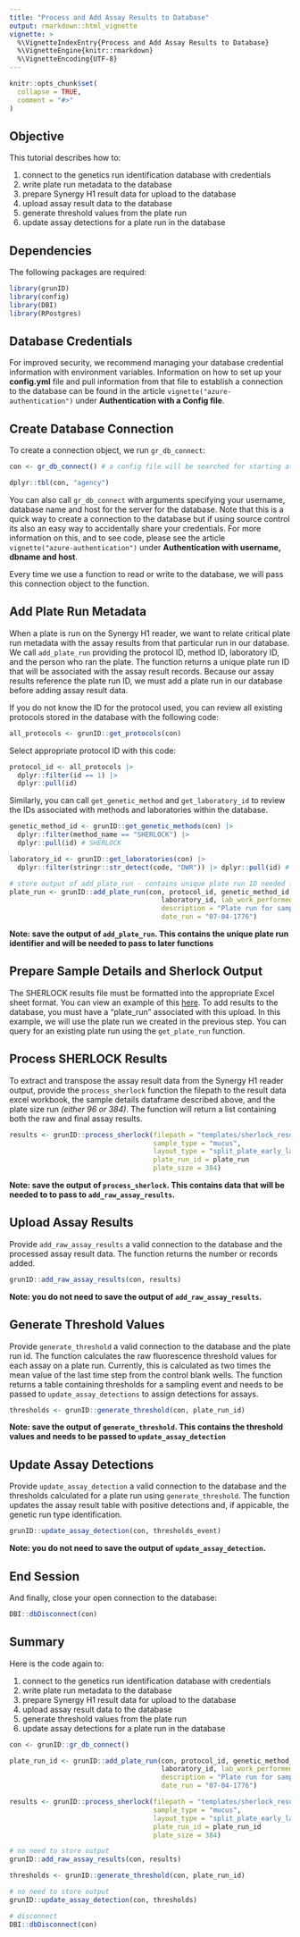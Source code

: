 ```yaml
---
title: "Process and Add Assay Results to Database"
output: rmarkdown::html_vignette
vignette: >
  %\VignetteIndexEntry{Process and Add Assay Results to Database}
  %\VignetteEngine{knitr::rmarkdown}
  %\VignetteEncoding{UTF-8}
---
```


```r
knitr::opts_chunk$set(
  collapse = TRUE,
  comment = "#>"
)
```

## Objective

This tutorial describes how to:

1. connect to the genetics run identification database with credentials
2. write plate run metadata to the database
3. prepare Synergy H1 result data for upload to the database
4. upload assay result data to the database
5. generate threshold values from the plate run
6. update assay detections for a plate run in the database

## Dependencies

The following packages are required:
```r
library(grunID)
library(config)
library(DBI)
library(RPostgres)
```

## Database Credentials

For improved security, we recommend managing your database credential information 
with environment variables. Information on how to set up your **config.yml** file and
pull information from that file to establish a connection to the database can be found 
in the article `vignette("azure-authentication")` under **Authentication with a Config file**.

## Create Database Connection

To create a connection object, we run `gr_db_connect`:
```r
con <- gr_db_connect() # a config file will be searched for starting at the working directory.

dplyr::tbl(con, "agency")
```

You can also call `gr_db_connect` with arguments specifying your username, database name and host for the server for the database. Note that this is a quick way to create a connection to the database but if using source control its also an easy way to accidentally share your credentials. For more information on this, and to see code, please see the article `vignette("azure-authentication")` under **Authentication with username, dbname and host**.

Every time we use a function to read or write to the database, we will pass 
this connection object to the function.

## Add Plate Run Metadata

When a plate is run on the Synergy H1 reader, we want to relate critical plate run 
metadata with the assay results from that particular run in our database. We call 
`add_plate_run` providing the protocol ID, method ID, laboratory ID, and the 
person who ran the plate. The function returns a unique plate run ID that will be
associated with the assay result records. Because our assay results reference the
plate run ID, we must add a plate run in our database before adding assay result
data.

If you do not know the ID for the protocol used, you can review all existing 
protocols stored in the database with the following code: 
```r
all_protocols <- grunID::get_protocols(con)
```

Select appropriate protocol ID with this code:
```r
protocol_id <- all_protocols |>
  dplyr::filter(id == 1) |>
  dplyr::pull(id)
```
Similarly, you can call `get_genetic_method` and `get_laboratory_id` to
review the IDs associated with methods and laboratories within the database.

```r
genetic_method_id <- grunID::get_genetic_methods(con) |>
  dplyr::filter(method_name == "SHERLOCK") |>
  dplyr::pull(id) # SHERLOCK

laboratory_id <- grunID::get_laboratories(con) |>
  dplyr::filter(stringr::str_detect(code, "DWR")) |> dplyr::pull(id) # DWR GeM

# store output of add_plate_run - contains unique plate run ID needed for later functions
plate_run <- grunID::add_plate_run(con, protocol_id, genetic_method_id,
                                      laboratory_id, lab_work_performed_by = "Yogi Bear",
                                      description = "Plate run for sampling event X",
                                      date_run = "07-04-1776")
```


**Note: save the output of `add_plate_run`. This contains the unique plate run identifier and will be needed
to pass to later functions**

## Prepare Sample Details and Sherlock Output

The SHERLOCK results file must be formatted into the appropriate Excel sheet format. You can view an example of this [here](https://srjpe.github.io/grunID/articles/grunID-data-templates.html). To add results to the database, you must have a "plate_run" associated with this upload. In this example, we will use the plate run we created in the previous step. You can query for an existing plate run using the `get_plate_run` function.


## Process SHERLOCK Results

To extract and transpose the assay result data from the Synergy H1 reader output,
provide the `process_sherlock` function the filepath to the result data excel workbook,
the sample details dataframe described above, and the plate size run *(either 96 or 384)*.
The function will return a list containing both the raw and final assay results.

```r
results <- grunID::process_sherlock(filepath = "templates/sherlock_results_template.xlsx",
                                    sample_type = "mucus",
                                    layout_type = "split_plate_early_late",
                                    plate_run_id = plate_run
                                    plate_size = 384)
```

**Note: save the output of `process_sherlock`. This contains data that will be needed to
to pass to `add_raw_assay_results`.**

## Upload Assay Results

Provide `add_raw_assay_results` a valid connection to the database and the processed
assay result data. The function returns the number or records added.
```r
grunID::add_raw_assay_results(con, results)
```

**Note: you do not need to save the output of `add_raw_assay_results`.**

## Generate Threshold Values

Provide `generate_threshold` a valid connection to the database and the plate run id. The function calculates
the raw fluorescence threshold values for each assay on a plate run. Currently, this is calculated as two times the mean value
of the last time step from the control blank wells.
The function returns a table containing thresholds for a sampling event and needs to be passed to `update_assay_detections` to assign
detections for assays.

```r
thresholds <- grunID::generate_threshold(con, plate_run_id)
```
**Note: save the output of `generate_threshold`. This contains the threshold values and needs to be passed to `update_assay_detection`**

## Update Assay Detections
Provide `update_assay_detection` a valid connection to the database and the thresholds calculated for a plate run using `generate_threshold`. The function updates the assay result table with positive detections and, if appicable, the genetic run type identification.

```r
grunID::update_assay_detection(con, thresholds_event)
```
**Note: you do not need to save the output of `update_assay_detection`.**


## End Session

And finally, close your open connection to the database:
```r
DBI::dbDisconnect(con)
```

## Summary

Here is the code again to:

1. connect to the genetics run identification database with credentials
2. write plate run metadata to the database
3. prepare Synergy H1 result data for upload to the database
4. upload assay result data to the database
5. generate threshold values from the plate run
6. update assay detections for a plate run in the database

```r
con <- grunID::gr_db_connect()

plate_run_id <- grunID::add_plate_run(con, protocol_id, genetic_method_id,
                                      laboratory_id, lab_work_performed_by = "Yogi Bear",
                                      description = "Plate run for sampling event X",
                                      date_run = "07-04-1776")

results <- grunID::process_sherlock(filepath = "templates/sherlock_results_template.xlsx",
                                    sample_type = "mucus",
                                    layout_type = "split_plate_early_late",
                                    plate_run_id = plate_run_id
                                    plate_size = 384)

# no need to store output
grunID::add_raw_assay_results(con, results)

thresholds <- grunID::generate_threshold(con, plate_run_id)

# no need to store output
grunID::update_assay_detection(con, thresholds)

# disconnect
DBI::dbDisconnect(con)
```
